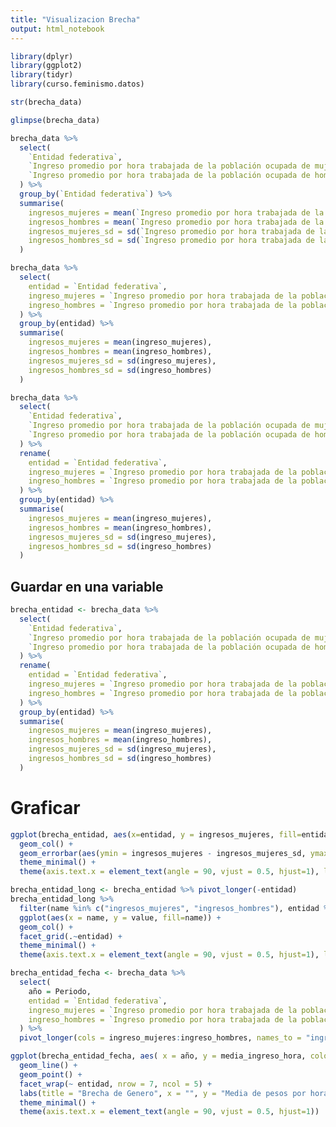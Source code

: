 ```yaml
---
title: "Visualizacion Brecha"
output: html_notebook
---
```


```r
library(dplyr)
library(ggplot2)
library(tidyr)
library(curso.feminismo.datos)
```


```r
str(brecha_data)
```

```r
glimpse(brecha_data)
```

```r
brecha_data %>% 
  select(
    `Entidad federativa`,
    `Ingreso promedio por hora trabajada de la población ocupada de mujeres`,
    `Ingreso promedio por hora trabajada de la población ocupada de hombres`
  ) %>% 
  group_by(`Entidad federativa`) %>% 
  summarise(
    ingresos_mujeres = mean(`Ingreso promedio por hora trabajada de la población ocupada de mujeres`),
    ingresos_hombres = mean(`Ingreso promedio por hora trabajada de la población ocupada de hombres`),
    ingresos_mujeres_sd = sd(`Ingreso promedio por hora trabajada de la población ocupada de mujeres`),
    ingresos_hombres_sd = sd(`Ingreso promedio por hora trabajada de la población ocupada de hombres`)
  )
```

```r
brecha_data %>% 
  select(
    entidad = `Entidad federativa`,
    ingreso_mujeres = `Ingreso promedio por hora trabajada de la población ocupada de mujeres`,
    ingreso_hombres = `Ingreso promedio por hora trabajada de la población ocupada de hombres`
  ) %>% 
  group_by(entidad) %>% 
  summarise(
    ingresos_mujeres = mean(ingreso_mujeres),
    ingresos_hombres = mean(ingreso_hombres),
    ingresos_mujeres_sd = sd(ingreso_mujeres),
    ingresos_hombres_sd = sd(ingreso_hombres)
  )
```

```r
brecha_data %>% 
  select(
    `Entidad federativa`,
    `Ingreso promedio por hora trabajada de la población ocupada de mujeres`,
    `Ingreso promedio por hora trabajada de la población ocupada de hombres`
  ) %>% 
  rename(
    entidad = `Entidad federativa`,
    ingreso_mujeres = `Ingreso promedio por hora trabajada de la población ocupada de mujeres`,
    ingreso_hombres = `Ingreso promedio por hora trabajada de la población ocupada de hombres`
  ) %>% 
  group_by(entidad) %>% 
  summarise(
    ingresos_mujeres = mean(ingreso_mujeres),
    ingresos_hombres = mean(ingreso_hombres),
    ingresos_mujeres_sd = sd(ingreso_mujeres),
    ingresos_hombres_sd = sd(ingreso_hombres)
  )
```

## Guardar en una variable

```r
brecha_entidad <- brecha_data %>% 
  select(
    `Entidad federativa`,
    `Ingreso promedio por hora trabajada de la población ocupada de mujeres`,
    `Ingreso promedio por hora trabajada de la población ocupada de hombres`
  ) %>% 
  rename(
    entidad = `Entidad federativa`,
    ingreso_mujeres = `Ingreso promedio por hora trabajada de la población ocupada de mujeres`,
    ingreso_hombres = `Ingreso promedio por hora trabajada de la población ocupada de hombres`
  ) %>% 
  group_by(entidad) %>% 
  summarise(
    ingresos_mujeres = mean(ingreso_mujeres),
    ingresos_hombres = mean(ingreso_hombres),
    ingresos_mujeres_sd = sd(ingreso_mujeres),
    ingresos_hombres_sd = sd(ingreso_hombres)
  )
```

# Graficar

```r
ggplot(brecha_entidad, aes(x=entidad, y = ingresos_mujeres, fill=entidad)) +
  geom_col() +
  geom_errorbar(aes(ymin = ingresos_mujeres - ingresos_mujeres_sd, ymax = ingresos_mujeres + ingresos_mujeres_sd)) +
  theme_minimal() +
  theme(axis.text.x = element_text(angle = 90, vjust = 0.5, hjust=1), legend.position = "none")
```


```r
brecha_entidad_long <- brecha_entidad %>% pivot_longer(-entidad)
brecha_entidad_long %>% 
  filter(name %in% c("ingresos_mujeres", "ingresos_hombres"), entidad %in% c("Durango", "Aguascalientes", "México")) %>% 
  ggplot(aes(x = name, y = value, fill=name)) +
  geom_col() +
  facet_grid(.~entidad) +
  theme_minimal() +
  theme(axis.text.x = element_text(angle = 90, vjust = 0.5, hjust=1), legend.position = "none")
```

```r
brecha_entidad_fecha <- brecha_data %>% 
  select(
    año = Periodo,
    entidad = `Entidad federativa`,
    ingreso_mujeres = `Ingreso promedio por hora trabajada de la población ocupada de mujeres`,
    ingreso_hombres = `Ingreso promedio por hora trabajada de la población ocupada de hombres`
  ) %>% 
  pivot_longer(cols = ingreso_mujeres:ingreso_hombres, names_to = "ingresos", values_to="media_ingreso_hora")
```


```r
ggplot(brecha_entidad_fecha, aes( x = año, y = media_ingreso_hora, color = ingresos)) +
  geom_line() +
  geom_point() +
  facet_wrap(~ entidad, nrow = 7, ncol = 5) +
  labs(title = "Brecha de Genero", x = "", y = "Media de pesos por hora") +
  theme_minimal() +
  theme(axis.text.x = element_text(angle = 90, vjust = 0.5, hjust=1))
```

